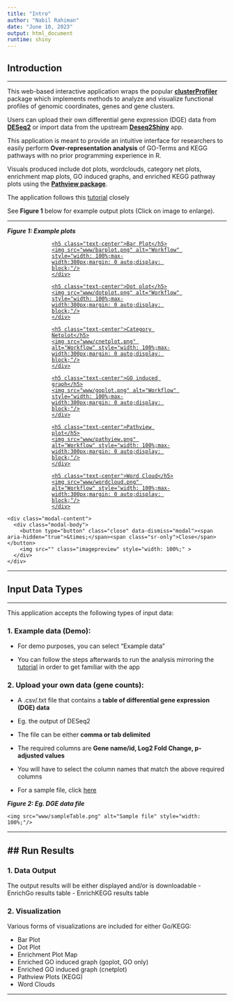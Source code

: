 ```yaml
---
title: "Intro"
author: "Nabil Rahiman"
date: "June 10, 2023"
output: html_document
runtime: shiny
---
```


## **Introduction**

---

This web-based interactive application wraps the popular <a href="https://bioconductor.org/packages/release/bioc/html/clusterProfiler.html" target="_blank"><strong>clusterProfiler</strong></a> package which implements methods to analyze and visualize functional profiles of genomic coordinates, genes and gene clusters.

Users can upload their own differential gene expression (DGE) data from <a href="https://bioconductor.org/packages/release/bioc/html/DESeq2.html" target="_blank"><strong>DESeq2</strong></a> or import data from the upstream <a href="http://nasqar.abudhabi.nyu.edu/deseq2shiny/" target="_blank"><strong>Deseq2Shiny</strong></a> app.

This application is meant to provide an intuitive interface for researchers to easily perform **Over-representation analysis** of GO-Terms and KEGG pathways with no prior programming experience in R.

Visuals produced include dot plots, wordclouds, category net plots, enrichment map plots, GO induced graphs, and enriched KEGG pathway plots using the  <a href="https://bioconductor.org/packages/release/bioc/html/pathview.html" target="_blank"><strong>Pathview package</strong></a>.

The application follows this <a href="https://learn.gencore.bio.nyu.edu/rna-seq-analysis/over-representation-analysis/" target="_blank">tutorial</a> closely

See **Figure 1** below for example output plots (Click on image to enlarge).

<div class="col-md-12"><hr ></div>

<div class="col-md-12">
<p><strong><em>Figure 1: Example plots</em></strong></p>
</div>

<div class="">
<div class="row">
<div class="col-md-4">

<a href="#" class="pop">
    <div class="BoxArea4" style="width: 100%;max-width:300px;margin: 0 auto;display: block;">
    <h5 class="text-center">Bar Plot</h5>
    <img src="www/barplot.png" alt="Workflow" style="width: 100%;max-width:300px;margin: 0 auto;display: block;"/>
    </div>
</a>
</div>

<div class="col-md-4">
<a href="#" class="pop">
    <div class="BoxArea4" style="width: 100%;max-width:300px;margin: 0 auto;display: block;">
    <h5 class="text-center">Dot plot</h5>
    <img src="www/dotplot.png" alt="Workflow" style="width: 100%;max-width:300px;margin: 0 auto;display: block;"/>
    </div>
</a>
</div>

<div class="col-md-4">
<a href="#" class="pop">
    <div class="BoxArea4" style="width: 100%;max-width:300px;margin: 0 auto;display: block;">
    <h5 class="text-center">Category Netplot</h5>
    <img src="www/cnetplot.png" alt="Workflow" style="width: 100%;max-width:300px;margin: 0 auto;display: block;"/>
    </div>
</a>
</div>

</div>

<div class="row">

<div class="col-md-4">
<a href="#" class="pop">
    <div class="BoxArea4" style="width: 100%;max-width:300px;margin: 0 auto;display: block;">
    <h5 class="text-center">GO induced graph</h5>
    <img src="www/goplot.png" alt="Workflow" style="width: 100%;max-width:300px;margin: 0 auto;display: block;"/>
    </div>
</a>
</div>

<div class="col-md-4">
<a href="#" class="pop">
    <div class="BoxArea4" style="width: 100%;max-width:300px;margin: 0 auto;display: block;">
    <h5 class="text-center">Pathview plot</h5>
    <img src="www/pathview.png" alt="Workflow" style="width: 100%;max-width:300px;margin: 0 auto;display: block;"/>
    </div>
</a>
</div>

<div class="col-md-4">
<a href="#" class="pop">
    <div class="BoxArea4" style="width: 100%;max-width:300px;margin: 0 auto;display: block;">
    <h5 class="text-center">Word Cloud</h5>
    <img src="www/wordcloud.png" alt="Workflow" style="width: 100%;max-width:300px;margin: 0 auto;display: block;"/>
    </div>
</a>
</div>

</div>
</div>
<div class="modal fade" id="imagemodal" tabindex="-1" role="dialog" aria-labelledby="myModalLabel" aria-hidden="true">
  <div class="modal-dialog">
    <div class="modal-content">              
      <div class="modal-body">
      	<button type="button" class="close" data-dismiss="modal"><span aria-hidden="true">&times;</span><span class="sr-only">Close</span></button>
        <img src="" class="imagepreview" style="width: 100%;" >
      </div>
    </div>
  </div>
</div>


<div class="col-md-12"><hr style="border-top: none;"></div>

## **Input Data Types**

---

This application accepts the following types of input data:

### 1. Example data (Demo):

- For demo purposes, you can select "Example data"

- You can follow the steps afterwards to run the analysis mirroring the <a href="https://learn.gencore.bio.nyu.edu/rna-seq-analysis/over-representation-analysis/" target="_blank">tutorial</a> in order to get familiar with the app

### 2. Upload your own data (gene counts):

<div class="row">

<div class="col-md-6">
<ul>
<li><p>A .csv/.txt file that contains a <strong>table of differential gene expression (DGE) data</strong></p></li>
<li><p>Eg. the output of DESeq2 </p></li>
<li><p>The file can be either <strong>comma or tab delimited</strong></p></li>
<li><p>The required columns are <strong>Gene name/id, Log2 Fold Change, p-adjusted values </strong></p></li>
<li><p>You will have to select the column names that match the above required columns </strong></p></li>
<li><p>For a sample file, click <a href="www/exampleData/drosphila_example_de.csv" target="_blank">here</a></p></li>
</ul>
</div>


<div class="col-md-6">

<p><strong><em>Figure 2: Eg. DGE data file</em></strong></p>
<div class="BoxArea4" style="width: 100%;margin: 0 auto;display: block;">
    <img src="www/sampleTable.png" alt="Sample file" style="width: 100%;"/>
</div>


</div>

</div>


<div class="col-md-12"><hr style="border-top: none;"></div>
## **Run Results**
---
### 1. Data Output
The output results will be either displayed and/or is downloadable
- EnrichGo results table
- EnrichKEGG results table

### 2. Visualization
Various forms of visualizations are included for either Go/KEGG:

* Bar Plot
* Dot Plot
* Enrichment Plot Map
* Enriched GO induced graph (goplot, GO only)
* Enriched GO induced graph (cnetplot)
* Pathview Plots (KEGG)
* Word Clouds


---

